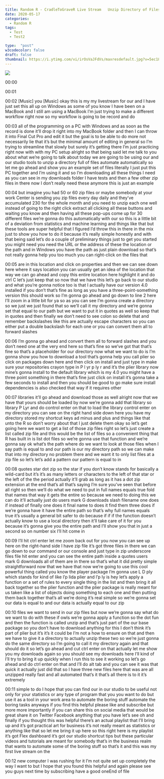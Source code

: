 ```yaml
---
title: Random R - CradleToGraveR Live Stream   Unzip Directory of Files
date: 2020-05-17
categories:
  - Random R
tags:
  - Test
  - Test2

type:  "post"
w3codecolor: false
draft: false
thumbnail: https://i.ytimg.com/vi/irOsVaJFdVs/maxresdefault.jpg?v=5ec187b2
---
```


<a href="https://www.youtube.com/watch?v=irOsVaJFdVs">
<img src="auto-posts/images/18-RandomR-PlotCOVID19coronavirusDatausingRdplyrandggplot.webm.jpg">
</a>









00:00

00:01

00:02
[Music] you [Music] okay this is my my livestream for our
and I have just set this all up on Windows as some of you know I have been
on a MacBook and I still am using a MacBook I'm just trying to make a
different workflow right now so my workflow is going to be record and do

00:03
all of the programming on a PC with Windows and as soon as the record is
done it'll drop it right into my MacBook folder and then I can throw it into
Final Cut Pro and edit it but the goal is to be able to do more not necessarily
lie that it's but the minimal amount of editing in general so I'm trying to
streamline that slowly but surely it's getting there I'm just practicing right
now with with my PC setup alright so that being said let me talk to you about
what we're going to talk about today we are going to be using our and our studio
tools to unzip a directory full of files automate automatically so let me go
ahead and show you an example set of files literally I just put this PC
together and I'm using it and so I'm downloading all these things I need as
you can see in my downloads folder I have tests and then a few other zip
files in there now I don't really need these anymore this is just an example

00:04
but imagine you had 50 or 60 zip files or maybe somebody at your work Center is
sending you zip files every day daily and they've accumulated 230 for the
whole month and you need to unzip each one well instead of going to the right
click extract all clicking all these buttons and waiting you know and then
having all these pop-ups come up for 30 different files we're gonna do this
automatically with our so this is a little bit of a deviation from
statistics and machine learning and things like that but these tools are
super helpful that I figured I'd throw this in there in the mix just to show
you how to do it because it's really simple honestly and with that being said
let's do a couple of preliminary things just to get you started you might need
you need the URL or the address of these the location or the path
and in Windows you have the path as just plain download so that's not really
gonna help you too much you can right-click on the files that

00:05
are in this location and click on properties and then we can see down here
where it says location you can usually get an idea of the location that way we
can go ahead and copy this entire location here highlight it and do ctrl C
let's just keep that so now that we have this let's go back to our studio and
what you're gonna notice too is that I actually have our version 4.0 installed
if you don't that's fine as long as you have a three-point-something version
this should work so I'm gonna go ahead and go down to line 2 here I'll zoom in
a little bit for ya so as you can see I'm gonna create a directory so we just
we just found that so we'll call it my directory and we're gonna set that equal
to our path but we want to put it in quotes as well so keep that in quotes
and then finally we don't need to see colon so delete that and remember
backslashes like this are actually escape characters so you can either put
a double backslash for each one or you can convert them all to forward slashes

00:06
I'm gonna go ahead and convert them all to forward slashes and you don't need
one at the very end here so that's fine so we've got that that's fine so that's
a placeholder for our directory now what we want to do is I'm gonna show you how
to download a tool that's gonna help you call plier so click on packages down
here and then click on install and just type in make sure your repositories
crayon type in P l yr p ly r and it's the plier library now mine's gonna
install to the default library which is my 4.0 you might have a three point
something in there that's fine just click on install it's gonna take a
few seconds to install and then you should be good to go
make sure install dependencies is also checked that way if it requires other

00:07
libraries it'll go ahead and download those as well alright
now that we have that yours should be loaded by now we're gonna add that
library so library P Lyr and do control enter on that to load the library
control enter on my directory you can see on the right hand side down here you
have my directory stored my shortcut keys ad minus and plus and things like
that unto the R so don't worry about that I just delete them okay so let's
get going here we want to get a list of those zip files right so let's just
create a list called zip file and this would be the list of files so a
convenient thing that R has built in is list dot files so we're gonna use that
function and we're gonna say ok what's the path where do we want to look at
those files when I say path is equal to and our path is our my directory path so
we can make that into my directory no problem there and we want it to only
list files at a zip file so let's let's add a pattern our pattern is equal to in

00:08
quotes star dot zip so the star if you don't know stands for basically a
wild-card but it's it's as many letters or characters to the left of that star
or the left of the the period actually it'll grab as long as it has a dot zip
extension at the end that's all that's saying I'm sure you've seen that before
all right so then we'll do what we need to put in full names equals true fold
that names that way it gets the entire so because we need to doing this we can
do it'll actually just do users mark G downloads slash filename one does if
instead of finally one does it final name to does it find them three does if
we're gonna have it have the entire path so that's why full names equals true
it's usually a general bit safer to do because if if if the function doesn't
actually know to use a local directory then it'll take care of it for you
because it's gonna give you the entire path and I'll show you that in just a
second so on number six I'll hit come in

00:09
I'll hit ctrl enter let me zoom back out for you now you can see up here on the
right-hand side I have zip file it's got three files in there we can go down to
our command or our console and just type in zip underscore files
file hit enter and you can see the entire path inside a quotes
users mark G downloads all of them are in there so that's what it did pretty
simple straightforward now that we have that now we're going to use this cool
powerful thing called you know the player package I'm gonna use L D ply
which stands for kind of like l'p lida plier and l'p ly is hey let's apply a
function or a set of rules to every single thing in the list and then bring
it all back together so the plier function and the plier package is really
meant for us taken like a list of objects doing something to each one and
then putting them back together that's all we're doing it's real simple so
we're gonna set our data is equal to and our data is actually equal to our zip

00:10
files we want to send in our zip files but now we're gonna say what do we want
to do with these if owls we're gonna apply a function so the dot fun and then
the function is called unzip and that's just part of the our base package so you
don't have to download anything for this I don't think it's part of plier but
it's it's it could be I'm not a how to ensure on that and then we have to give
it a directory to actually unzip these two so we're just gonna do the same
directory so I'm going to call it my directory again and that should do it so
let's go ahead and cut ctrl enter on that actually let me show you my
downloads again so you should see my downloads here I'll kind of I'll try to
bring it up quickly when I run this to see it working so let's go ahead and do
ctrl enter on that and I'll do alt tab and you can see it was that quick it
actually just did that so I have three new files here that was are all unzipped
really fast and all automated that's it that's all there is to it it's extremely

00:11
simple to do I hope that you can find our in our studio to be useful not only
for your statistics or any type of program that you you want to do but use
it as a tool in your work area to automate the boring stuff automate the
boring tasks anyways if you find this helpful please like and subscribe but
more more importantly if you can share this on social media that would be great
share it on Twitter Facebook anything that you have
let's see oh and finally if you thought this was helpful there's an actual
playlist that I'll bring up and it's got practical art for business it's not
really meant as statistics or anything like that so let me bring it up here so
this right here is my playlist it's got Flex dashboard it's got our
studio shortcut tips but these particular videos and tutorials are
meant for somebody that's in the business realm that wants to automate
some of the boring stuff so that's it and this was my first live stream on the

00:12
new computer I was rushing for it I'm not quite set up completely the way I
want to but I hope that you found this helpful and again please see you guys
next time by subscribing have a good oneEnd of file

